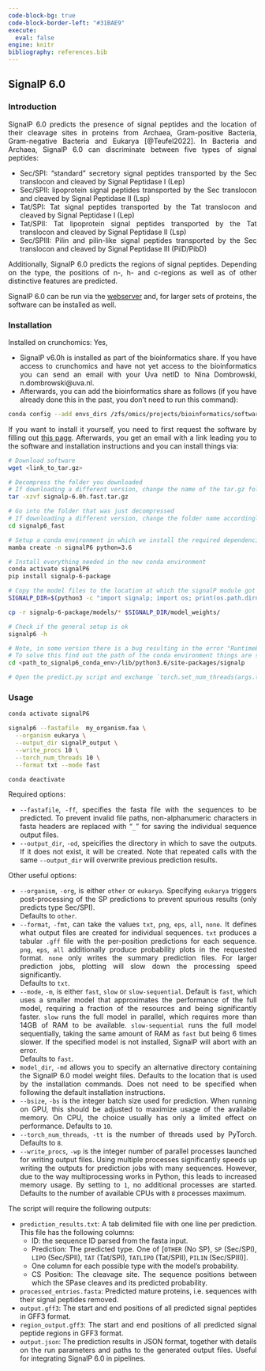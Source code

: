 ---
code-block-bg: true
code-block-border-left: "#31BAE9"
execute:
  eval: false
engine: knitr
bibliography: references.bib
---

<div style="text-align: justify">

## SignalP 6.0

### Introduction

SignalP 6.0 predicts the presence of signal peptides and the location of their cleavage sites in proteins from Archaea, Gram-positive Bacteria, Gram-negative Bacteria and Eukarya [@Teufel2022]. In Bacteria and Archaea, SignalP 6.0 can discriminate between five types of signal peptides:

-   Sec/SPI: "standard" secretory signal peptides transported by the Sec translocon and cleaved by Signal Peptidase I (Lep)
-   Sec/SPII: lipoprotein signal peptides transported by the Sec translocon and cleaved by Signal Peptidase II (Lsp)
-   Tat/SPI: Tat signal peptides transported by the Tat translocon and cleaved by Signal Peptidase I (Lep)
-   Tat/SPII: Tat lipoprotein signal peptides transported by the Tat translocon and cleaved by Signal Peptidase II (Lsp)
-   Sec/SPIII: Pilin and pilin-like signal peptides transported by the Sec translocon and cleaved by Signal Peptidase III (PilD/PibD)

Additionally, SignalP 6.0 predicts the regions of signal peptides. Depending on the type, the positions of n-, h- and c-regions as well as of other distinctive features are predicted.

SignalP 6.0 can be run via the [webserver](https://services.healthtech.dtu.dk/services/SignalP-6.0/) and, for larger sets of proteins, the software can be installed as well.

### Installation

Installed on crunchomics: Yes,

-   SignalP v6.0h is installed as part of the bioinformatics share. If you have access to crunchomics and have not yet access to the bioinformatics you can send an email with your Uva netID to Nina Dombrowski, n.dombrowski\@uva.nl.
-   Afterwards, you can add the bioinformatics share as follows (if you have already done this in the past, you don't need to run this command):

```{bash}
conda config --add envs_dirs /zfs/omics/projects/bioinformatics/software/miniconda3/envs/
```

If you want to install it yourself, you need to first request the software by filling out [this page](https://services.healthtech.dtu.dk/cgi-bin/sw_request?software=signalp&version=6.0&packageversion=6.0h&platform=fast). Afterwards, you get an email with a link leading you to the software and installation instructions and you can install things via:

```{bash}
# Download software
wget <link_to_tar.gz>

# Decompress the folder you downloaded
# If downloading a different version, change the name of the tar.gz folder accordingly 
tar -xzvf signalp-6.0h.fast.tar.gz

# Go into the folder that was just decompressed 
# If downloading a different version, change the folder name accordingly
cd signalp6_fast

# Setup a conda environment in which we install the required dependencies and run the software setup 
mamba create -n signalP6 python=3.6

# Install everything needed in the new conda environment
conda activate signalP6
pip install signalp-6-package

# Copy the model files to the location at which the signalP module got installed
SIGNALP_DIR=$(python3 -c "import signalp; import os; print(os.path.dirname(signalp.__file__))" )

cp -r signalp-6-package/models/* $SIGNALP_DIR/model_weights/

# Check if the general setup is ok
signalp6 -h

# Note, in some version there is a bug resulting in the error "RuntimeError: set_num_threads expects an int, but got str"
# To solve this find out the path of the conda environment things are setup 
cd <path_to_signalp6_conda_env>/lib/python3.6/site-packages/signalp

# Open the predict.py script and exchange `torch.set_num_threads(args.torch_num_threads)` with `torch.set_num_threads(int(args.torch_num_threads))`
```

### Usage

```{bash}
conda activate signalP6

signalp6 --fastafile  my_organism.faa \
  --organism eukarya \
  --output_dir signalP_output \
  --write_procs 10 \
  --torch_num_threads 10 \
  --format txt --mode fast

conda deactivate
```

Required options:

-   `--fastafile`, `-ff`, specifies the fasta file with the sequences to be predicted. To prevent invalid file paths, non-alphanumeric characters in fasta headers are replaced with "`_`" for saving the individual sequence output files.
-   `--output_dir`, `-od`, speicifies the directory in which to save the outputs. If it does not exist, it will be created. Note that repeated calls with the same `--output_dir` will overwrite previous prediction results.

Other useful options:

-   `--organism`, `-org`, is either `other` or `eukarya`. Specifying `eukarya` triggers post-processing of the SP predictions to prevent spurious results (only predicts type Sec/SPI).\
    Defaults to `other`.
-   `--format`, `-fmt`, can take the values `txt`, `png`, `eps`, `all`, `none`. It defines what output files are created for individual sequences. `txt` produces a tabular `.gff` file with the per-position predictions for each sequence. `png`, `eps`, `all` additionally produce probability plots in the requested format. `none` only writes the summary prediction files. For larger prediction jobs, plotting will slow down the processing speed significantly.\
    Defaults to `txt`.
-   `--mode`, `-m`, is either `fast`, `slow` or `slow-sequential`. Default is `fast`, which uses a smaller model that approximates the performance of the full model, requiring a fraction of the resources and being significantly faster. `slow` runs the full model in parallel, which requires more than 14GB of RAM to be available. `slow-sequential` runs the full model sequentially, taking the same amount of RAM as `fast` but being 6 times slower. If the specified model is not installed, SignalP will abort with an error.\
    Defaults to `fast`.
-   `model_dir`, `-md` allows you to specify an alternative directory containing the SignalP 6.0 model weight files. Defaults to the location that is used by the installation commands. Does not need to be specified when following the default installation instructions.
-   `--bsize`, `-bs` is the integer batch size used for prediction. When running on GPU, this should be adjusted to maximize usage of the available memory. On CPU, the choice usually has only a limited effect on performance. Defaults to `10`.
-   `--torch_num_threads`, `-tt` is the number of threads used by PyTorch. Defaults to `8`.
-   `--write_procs`, `-wp` is the integer number of parallel processes launched for writing output files. Using multiple processes significantly speeds up writing the outputs for prediction jobs with many sequences. However, due to the way multiprocessing works in Python, this leads to increased memory usage. By setting to `1`, no additional processes are started. Defaults to the number of available CPUs with `8` processes maximum.

The script will require the following outputs:

-   `prediction_results.txt`: A tab delimited file with one line per prediction. This file has the following columns:
    -   ID: the sequence ID parsed from the fasta input.
    -   Prediction: The predicted type. One of \[`OTHER` (No SP), `SP` (Sec/SPI), `LIPO` (Sec/SPII), `TAT` (Tat/SPI), `TATLIPO` (Tat/SPII), `PILIN` (Sec/SPIII)\].
    -   One column for each possible type with the model's probability.
    -   CS Position: The cleavage site. The sequence positions between which the SPase cleaves and its predicted probability.
-   `processed_entries.fasta`: Predicted mature proteins, i.e. sequences with their signal peptides removed.
-   `output.gff3`: The start and end positions of all predicted signal peptides in GFF3 format.
-   `region_output.gff3`: The start and end positions of all predicted signal peptide regions in GFF3 format.
-   `output.json`: The prediction results in JSON format, together with details on the run parameters and paths to the generated output files. Useful for integrating SignalP 6.0 in pipelines.